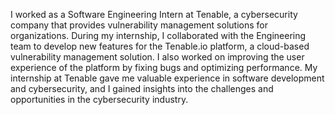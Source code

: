 I worked as a Software Engineering Intern at Tenable, a cybersecurity company that provides vulnerability management solutions for organizations. During my internship, I collaborated with the Engineering team to develop new features for the Tenable.io platform, a cloud-based vulnerability management solution. I also worked on improving the user experience of the platform by fixing bugs and optimizing performance. My internship at Tenable gave me valuable experience in software development and cybersecurity, and I gained insights into the challenges and opportunities in the cybersecurity industry.
